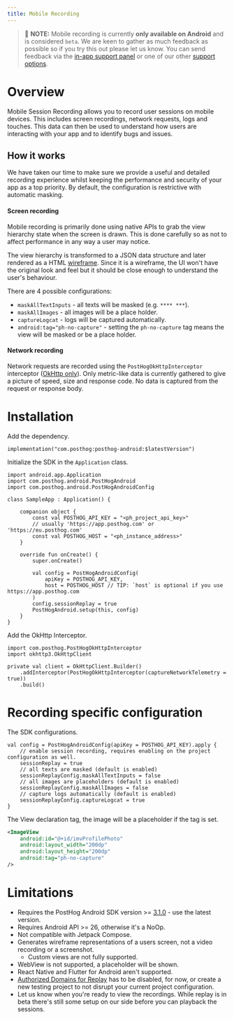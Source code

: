 ```yaml
---
title: Mobile Recording
---
```


> 🚧 **NOTE:** Mobile recording is currently **only available on Android** and is considered `beta`. We are keen to gather as much feedback as possible so if you try this out please let us know. You can send feedback via the [in-app support panel](https://us.posthog.com#panel=support%3Afeedback%3Asession_replay%3Alow) or one of our other [support options](/docs/support-options).


# Overview

Mobile Session Recording allows you to record user sessions on mobile devices. This includes screen recordings, network requests, logs and touches. This data can then be used to understand how users are interacting with your app and to identify bugs and issues.

## How it works

We have taken our time to make sure we provide a useful and detailed recording experience whilst keeping the performance and security of your app as a top priority. By default, the configuration is restrictive with automatic masking.

#### Screen recording

Mobile recording is primarily done using native APIs to grab the view hierarchy state when the screen is drawn. This is done carefully so as not to affect performance in any way a user may notice.

The view hierarchy is transformed to a JSON data structure and later rendered as a HTML [wireframe](https://www.figma.com/resource-library/what-is-wireframing/). Since it is a wireframe, the UI won't have the original look and feel but it should be close enough to understand the user's behaviour.

There are 4 possible configurations:
* `maskAllTextInputs` - all texts will be masked (e.g. `**** ***`).
* `maskAllImages` - all images will be a place holder.
* `captureLogcat` - logs will be captured automatically.
* `android:tag="ph-no-capture"` - setting the `ph-no-capture` tag means the view will be masked or be a place holder.

#### Network recording

Network requests are recorded using the `PostHogOkHttpInterceptor` interceptor ([OkHttp only](https://github.com/square/okhttp/)). Only metric-like data is currently gathered to give a picture of speed, size and response code. No data is captured from the request or response body.

# Installation

Add the dependency.

```gradle_kotlin file=app/build.gradle.kts
implementation("com.posthog:posthog-android:$latestVersion")
```

Initialize the SDK in the `Application` class.

```android_kotlin
import android.app.Application
import com.posthog.android.PostHogAndroid
import com.posthog.android.PostHogAndroidConfig

class SampleApp : Application() {

    companion object {
        const val POSTHOG_API_KEY = "<ph_project_api_key>"
        // usually 'https://app.posthog.com' or 'https://eu.posthog.com'
        const val POSTHOG_HOST = "<ph_instance_address>"
    }

    override fun onCreate() {
        super.onCreate()

        val config = PostHogAndroidConfig(
            apiKey = POSTHOG_API_KEY,
            host = POSTHOG_HOST // TIP: `host` is optional if you use https://app.posthog.com
        )
        config.sessionReplay = true
        PostHogAndroid.setup(this, config)
    }
}
```

Add the OkHttp Interceptor.

```android_kotlin
import com.posthog.PostHogOkHttpInterceptor
import okhttp3.OkHttpClient

private val client = OkHttpClient.Builder()
    .addInterceptor(PostHogOkHttpInterceptor(captureNetworkTelemetry = true))
    .build()
```

# Recording specific configuration

The SDK configurations.

```android_kotlin
val config = PostHogAndroidConfig(apiKey = POSTHOG_API_KEY).apply {
    // enable session recording, requires enabling on the project configuration as well.
    sessionReplay = true
    // all texts are masked (default is enabled)
    sessionReplayConfig.maskAllTextInputs = false
    // all images are placeholders (default is enabled)
    sessionReplayConfig.maskAllImages = false
    // capture logs automatically (default is enabled)
    sessionReplayConfig.captureLogcat = true
}
```

The View declaration tag, the image will be a placeholder if the tag is set.

```xml
<ImageView
    android:id="@+id/imvProfilePhoto"
    android:layout_width="200dp"
    android:layout_height="200dp"
    android:tag="ph-no-capture"
/>
```

# Limitations

* Requires the PostHog Android SDK version >= [3.1.0](https://github.com/PostHog/posthog-android/releases/tag/3.1.0) - use the latest version.
* Requires Android API >= 26, otherwise it's a NoOp.
* Not compatible with Jetpack Compose.
* Generates wireframe representations of a users screen, not a video recording or a screenshot.
  * Custom views are not fully supported.
* WebView is not supported, a placeholder will be shown.
* React Native and Flutter for Android aren't supported.
* [Authorized Domains for Replay](https://us.posthog.com/settings/project-replay#replay-authorized-domains) has to be disabled, for now, or create a new testing project to not disrupt your current project configuration.
* Let us know when you're ready to view the recordings. While replay is in beta there's still some setup on our side before you can playback the sessions.

